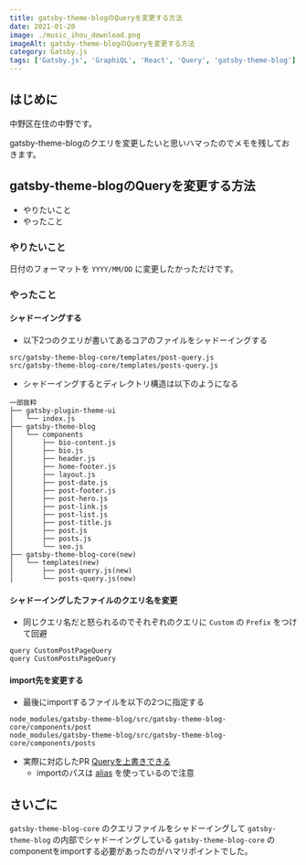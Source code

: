 ```yaml
---
title: gatsby-theme-blogのQueryを変更する方法
date: 2021-01-20
image: ./music_ihou_download.png
imageAlt: gatsby-theme-blogのQueryを変更する方法
category: Gatsby.js
tags: ['Gatsby.js', 'GraphiQL', 'React', 'Query', 'gatsby-theme-blog']
---
```


## はじめに

中野区在住の中野です。

gatsby-theme-blogのクエリを変更したいと思いハマったのでメモを残しておきます。

## gatsby-theme-blogのQueryを変更する方法
- やりたいこと
- やったこと

### やりたいこと

日付のフォーマットを `YYYY/MM/DD` に変更したかっただけです。

### やったこと

#### シャドーイングする

- 以下2つのクエリが書いてあるコアのファイルをシャドーイングする

```
src/gatsby-theme-blog-core/templates/post-query.js
src/gatsby-theme-blog-core/templates/posts-query.js
```

- シャドーイングするとディレクトリ構造は以下のようになる

```
一部抜粋
├── gatsby-plugin-theme-ui
│   └── index.js
├── gatsby-theme-blog
│   └── components
│       ├── bio-content.js
│       ├── bio.js
│       ├── header.js
│       ├── home-footer.js
│       ├── layout.js
│       ├── post-date.js
│       ├── post-footer.js
│       ├── post-hero.js
│       ├── post-link.js
│       ├── post-list.js
│       ├── post-title.js
│       ├── post.js
│       ├── posts.js
│       └── seo.js
├── gatsby-theme-blog-core(new)
│   └── templates(new)
│       ├── post-query.js(new)
│       └── posts-query.js(new)
```

#### シャドーイングしたファイルのクエリ名を変更

- 同じクエリ名だと怒られるのでそれぞれのクエリに `Custom` の `Prefix` をつけて回避

```
query CustomPostPageQuery
query CustomPostsPageQuery
```

#### import先を変更する

- 最後にimportするファイルを以下の2つに指定する

```
node_modules/gatsby-theme-blog/src/gatsby-theme-blog-core/components/post
node_modules/gatsby-theme-blog/src/gatsby-theme-blog-core/components/posts
```

- 実際に対応したPR [Queryを上書きできる](https://github.com/yutanakano/blog/pull/13/commits/94a6b8591861b053ddefb04ee4c62455ae1edfcf)
  - importのパスは [alias](https://github.com/yutanakano/blog/blob/master/gatsby-node.js#L8-L9) を使っているので注意

## さいごに
`gatsby-theme-blog-core` のクエリファイルをシャドーイングして `gatsby-theme-blog` の内部でシャドーイングしている `gatsby-theme-blog-core` のcomponentをimportする必要があったのがハマリポイントでした。
